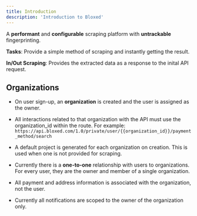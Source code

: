 ```yaml
---
title: Introduction
description: 'Introduction to Bloxed'
---
```


A **performant** and **configurable** scraping platform with **untrackable** fingerprinting.

**Tasks**: Provide a simple method of scraping and instantly getting the result.

**In/Out Scraping**: Provides the extracted data as a response to the inital API request.

## Organizations

- On user sign-up, an **organization** is created and the user is assigned as the owner.

- All interactions related to that organization with the API must use the organization_id within the route.
  For example: `https://api.bloxed.com/1.0/private/user/{{organization_id}}/payment_method/search`

- A default project is generated for each organization on creation. This is used when one is not provided for scraping.

- Currently there is a **one-to-one** relationship with users to organizations. For every user, they are the owner and member of a single organization.

- All payment and address information is associated with the organization, not the user.

- Currently all notifications are scoped to the owner of the organization only.